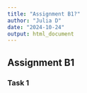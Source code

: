 ---
title: "Assignment B1?"
author: "Julia D"
date: "2024-10-24"
output: html_document
---
## Assignment B1

### Task 1
